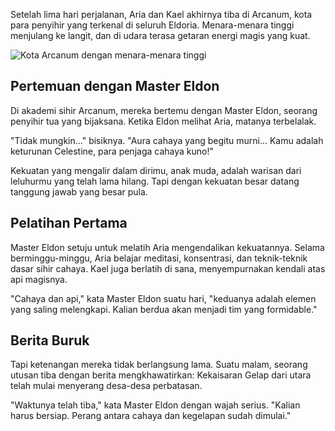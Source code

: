 Setelah lima hari perjalanan, Aria dan Kael akhirnya tiba di Arcanum, kota para penyihir yang terkenal di seluruh Eldoria. Menara-menara tinggi menjulang ke langit, dan di udara terasa getaran energi magis yang kuat.

<Image 
  src="/images/chapter-3-arcanum.jpg" 
  alt="Kota Arcanum dengan menara-menara tinggi" 
  caption="Arcanum, kota para penyihir"
/>

## Pertemuan dengan Master Eldon

Di akademi sihir Arcanum, mereka bertemu dengan Master Eldon, seorang penyihir tua yang bijaksana. Ketika Eldon melihat Aria, matanya terbelalak.

"Tidak mungkin..." bisiknya. "Aura cahaya yang begitu murni... Kamu adalah keturunan Celestine, para penjaga cahaya kuno!"

<Quote author="Master Eldon">
Kekuatan yang mengalir dalam dirimu, anak muda, adalah warisan dari leluhurmu yang telah lama hilang. Tapi dengan kekuatan besar datang tanggung jawab yang besar pula.
</Quote>

## Pelatihan Pertama

Master Eldon setuju untuk melatih Aria mengendalikan kekuatannya. Selama berminggu-minggu, Aria belajar meditasi, konsentrasi, dan teknik-teknik dasar sihir cahaya. Kael juga berlatih di sana, menyempurnakan kendali atas api magisnya.

"Cahaya dan api," kata Master Eldon suatu hari, "keduanya adalah elemen yang saling melengkapi. Kalian berdua akan menjadi tim yang formidable."

## Berita Buruk

Tapi ketenangan mereka tidak berlangsung lama. Suatu malam, seorang utusan tiba dengan berita mengkhawatirkan: Kekaisaran Gelap dari utara telah mulai menyerang desa-desa perbatasan.

"Waktunya telah tiba," kata Master Eldon dengan wajah serius. "Kalian harus bersiap. Perang antara cahaya dan kegelapan sudah dimulai."
